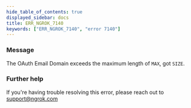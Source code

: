 ```yaml
---
hide_table_of_contents: true
displayed_sidebar: docs
title: ERR_NGROK_7140
keywords: ["ERR_NGROK_7140", "error 7140"]
---
```


### Message

The OAuth Email Domain exceeds the maximum length of `MAX`, got `SIZE`.

### Further help

If you're having trouble resolving this error, please reach out to [support@ngrok.com](mailto:support@ngrok.com?subject=Help%20with%20ERR_NGROK_7140)
